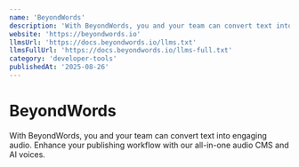 ```yaml
---
name: 'BeyondWords'
description: 'With BeyondWords, you and your team can convert text into engaging audio. Enhance your publishing workflow with our all-in-one audio CMS and AI voices.'
website: 'https://beyondwords.io'
llmsUrl: 'https://docs.beyondwords.io/llms.txt'
llmsFullUrl: 'https://docs.beyondwords.io/llms-full.txt'
category: 'developer-tools'
publishedAt: '2025-08-26'
---
```


# BeyondWords

With BeyondWords, you and your team can convert text into engaging audio. Enhance your publishing workflow with our all-in-one audio CMS and AI voices.
